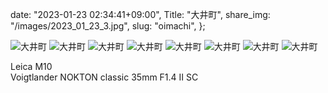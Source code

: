   date: "2023-01-23 02:34:41+09:00",
  Title: "大井町",
  share_img: "/images/2023_01_23_3.jpg",
  slug: "oimachi",
};

![大井町](/images/2023_01_23_1.jpg)
![大井町](/images/2023_01_23_2.jpg)
![大井町](/images/2023_01_23_3.jpg)
![大井町](/images/2023_01_23_4.jpg)
![大井町](/images/2023_01_23_5.jpg)
![大井町](/images/2023_01_23_6.jpg)
![大井町](/images/2023_01_23_7.jpg)
![大井町](/images/2023_01_23_8.jpg)

Leica M10<br />
Voigtlander NOKTON classic 35mm F1.4 Ⅱ SC
